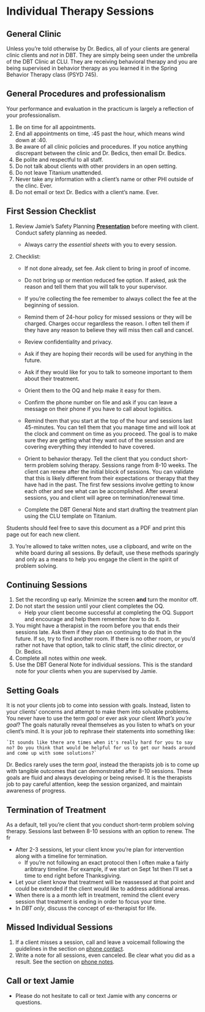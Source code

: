 # Individual Therapy Sessions

## General Clinic

Unless you're told otherwise by Dr. Bedics, all of your clients are general clinic clients and _not_ in DBT.  They are simply being seen under the umbrella of the DBT Clinic at CLU.  They are receiving behavioral therapy and you are being supervised in behavior therapy as you learned it in the Spring Behavior Therapy class (PSYD 745).

## General Procedures and professionalism

Your performance and evaluation in the practicum is largely a reflection of your professionalism. 

1. Be on time for all appointments.
2. End all appointments on time, :45 past the hour, which means wind down at :40. 
3. Be aware of all clinic policies and procedures.  If you notice anything discrepant between the clinic and Dr. Bedics, then email Dr. Bedics. 
4. Be polite and respectful to all staff.
5. Do not talk about clients with other providers in an open setting.
6. Do not leave Titanium unattended.
7. Never take any information with a client's name or other PHI outside of the clinc. Ever.
8. Do not email or text Dr. Bedics with a client's name. Ever. 

## First Session Checklist

1. Review Jamie's Safety Planning **[Presentation](https://speakerdeck.com/jdbedics/clu-clinic-orientation-on-safety-planning)** before meeting with client.  Conduct safety planning as needed. 
    * Always carry the *essential sheets* with you to every session.

2. Checklist:

    * If not done already, set fee. Ask client to bring in proof of income.

    * Do not bring up or mention reduced fee option. If asked, ask the reason and tell them that you will talk to your supervisor.

    * If you're collecting the fee remember to always collect the fee at the beginning of session.

    * Remind them of 24-hour policy for missed sessions or they will be charged.  Charges occur regardless the reason. I often tell them if they have any reason to believe they will miss then call and cancel. 

    * Review confidentiality and privacy.  

    * Ask if they are hoping their records will be used for anything in the future.

    * Ask if they would like for you to talk to someone important to them about their treatment.

    * Orient them to the OQ and help make it easy for them. 

    * Confirm the phone number on file and ask if you can leave a message on their phone if you have to call about logisitics.

    * Remind them that you start at the top of the hour and sessions last 45-minutes.  You can tell them that you manage time and will look at the clock and comment on time as you proceed.  The goal is to make sure they are getting what they want out of the session and are covering everything they intended to have covered.

    * Orient to behavior therapy.  Tell the client that you conduct short-term problem solving therapy.  Sessions range from 8-10 weeks.  The client can renew after the initial block of sessions.  You can validate that this is likely different from their expectations or therapy that they have had in the past. The first few sessions involve getting to know each other and see what can be accomplished.  After several sessions, you and client will agree on termination/renewal time.

    * Complete the DBT General Note and start drafting the treatment plan using the CLU template on Titanium.

Students should feel free to save this document as a PDF and print this page out for each new client. 

3. You're allowed to take written notes, use a clipboard, and write on the white board during all sessions. By default, use these methods sparingly and only as a means to help you engage the client in the spirit of problem solving. 

## Continuing Sessions

1. Set the recording up early.  Minimize the screen **and** turn the monitor off.
2. Do not start the session until your client completes the OQ.  
    * Help your client become successful at completing the OQ. Support and encourage and help them remember _how_ to do it. 
3. You might have a therapist in the room before you that ends their sessions late.  Ask them if they plan on continuing to do that in the future.  If so, try to find another room.  If there is no other room, or you'd rather not have that option, talk to clinic staff, the clinic director, or Dr. Bedics.
4. Complete all notes within *one* week. 
5. Use the DBT General Note for individual sessions.  This is the standard note for your clients when you are supervised by Jamie. 

## Setting Goals

It is not your clients job to come into session with goals.  Instead, listen to your clients' concerns and attempt to make them into solvable problems. You never have to use the term _goal_ or ever ask your client _What's you're goal_?  The goals naturally reveal themselves as you listen to what's on your client's mind. It is your job to rephrase their statements into something like:

    `It sounds like there are times when it's really hard for you to say no? Do you think that would be helpful for us to get our heads around and come up with some solutions?`

Dr. Bedics rarely uses the term _goal_, instead the therapists job is to come up with tangible outcomes that can demonstrated after 8-10 sessions.  These goals are fluid and always developing or being revised.  It is the therapists job to pay careful attention, keep the session organized, and maintain awareness of progress. 

## Termination of Treatment

As a default, tell you're client that you conduct short-term problem solving therapy.  Sessions last between 8-10 sessions with an option to renew.  The fr

* After 2-3 sessions, let your client know you're plan for intervention along with a timeline for termination.
    * If you're not following an exact protocol then I often make a fairly aribtrary timeline.  For example, if we start on Sept 1st then I'll set a time to end right before Thanksgiving.  
* Let your client know that treatment will be reassessed at that point and could be extended if the client would like to address additional areas.
* When there is a a month left in treatment, remind the client every session that treatment is ending in order to focus your time. 
* In _DBT only_, discuss the concept of ex-therapist for life. 

## Missed Individual Sessions

1. If a client misses a session, call and leave a voicemail following the guidelines in the section on [phone contact](phone-contact-with-clients.html).
2. Write a note for all sessions, even canceled.  Be clear what you did as a result. See the section on [phone notes](phone-contact-with-clients.html).
  

## Call or text Jamie

* Please do not hesitate to call or text Jamie with any concerns or questions.